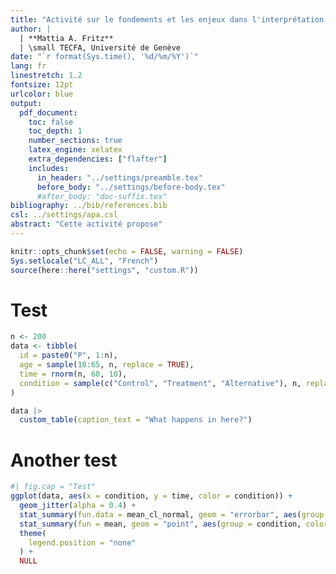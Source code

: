 ```yaml
---
title: "Activité sur le fondements et les enjeux dans l'interprétation des outputs d'une méta-analyse"
author: |
  | **Mattia A. Fritz**
  | \small TECFA, Université de Genève
date: "`r format(Sys.time(), '%d/%m/%Y')`"
lang: fr
linestretch: 1.2
fontsize: 12pt
urlcolor: blue
output:
  pdf_document:
    toc: false
    toc_depth: 1
    number_sections: true
    latex_engine: xelatex
    extra_dependencies: ["flafter"]
    includes:
      in_header: "../settings/preamble.tex"
      before_body: "../settings/before-body.tex"
      #after_body: "doc-suffix.tex"
bibliography: ../bib/references.bib
csl: ../settings/apa.csl
abstract: "Cette activité propose"
---
```


```r
knitr::opts_chunk$set(echo = FALSE, warning = FALSE)
Sys.setlocale("LC_ALL", "French")
source(here::here("settings", "custom.R"))
```

# Test 
```r
n <- 200
data <- tibble(
  id = paste0("P", 1:n),
  age = sample(18:65, n, replace = TRUE),
  time = rnorm(n, 60, 10),
  condition = sample(c("Control", "Treatment", "Alternative"), n, replace = TRUE)
)

data |> 
  custom_table(caption_text = "What happens in here?")
```


# Another test
```r
#| fig.cap = "Test"
ggplot(data, aes(x = condition, y = time, color = condition)) +
  geom_jitter(alpha = 0.4) +
  stat_summary(fun.data = mean_cl_normal, geom = "errorbar", aes(group = condition, color = condition), width = 0.4) +
  stat_summary(fun = mean, geom = "point", aes(group = condition, color = condition), size = 3, shape = 15) +
  theme(
    legend.position = "none"
  ) +
  NULL
```

